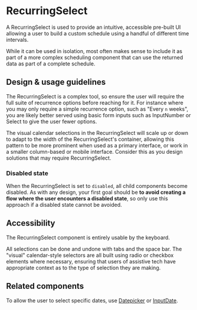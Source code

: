 
<Meta title="Components/Selections/RecurringSelect" />

# RecurringSelect

A RecurringSelect is used to provide an intuitive, accessible pre-built UI
allowing a user to build a custom schedule using a handful of different time
intervals.

While it can be used in isolation, most often makes sense to include it as part
of a more complex scheduling component that can use the returned data as part of
a complete schedule.

## Design & usage guidelines

The RecurringSelect is a complex tool, so ensure the user will require the full
suite of recurrence options before reaching for it. For instance where you may
only require a simple recurrence option, such as "Every `n` weeks", you are
likely better served using basic form inputs such as InputNumber or Select to
give the user fewer options.

The visual calendar selections in the RecurringSelect will scale up or down to
adapt to the width of the RecurringSelect's container, allowing this pattern to
be more prominent when used as a primary interface, or work in a smaller
column-based or mobile interface. Consider this as you design solutions that may
require RecurringSelect.

### Disabled state

When the RecurringSelect is set to `disabled`, all child components become
disabled. As with any design, your first goal should be **to avoid creating a
flow where the user encounters a disabled state**, so only use this approach if
a disabled state cannot be avoided.

## Accessibility

The RecurringSelect component is entirely usable by the keyboard.

All selections can be done and undone with tabs and the space bar. The "visual"
calendar-style selectors are all built using radio or checkbox elements where
necessary, ensuring that users of assistive tech have appropriate context as to
the type of selection they are making.

## Related components

To allow the user to select specific dates, use
[Datepicker](../?path=/docs/components-selections-datepicker--docs) or
[InputDate](../?path=/docs/components-forms-and-inputs-inputdate--docs).
